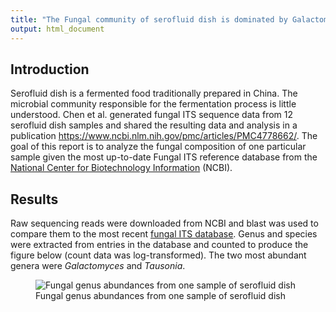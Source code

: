 ```yaml
---
title: "The Fungal community of serofluid dish is dominated by Galactomyces"
output: html_document
---
```


## Introduction

Serofluid dish is a fermented food traditionally prepared in China. The microbial community responsible for the 
fermentation process is little understood. Chen et al. generated fungal ITS sequence data from 12 serofluid dish samples 
and shared the resulting data and analysis in a publication <https://www.ncbi.nlm.nih.gov/pmc/articles/PMC4778662/>.
The goal of this report is to analyze the fungal composition of one particular sample given the most up-to-date 
Fungal ITS reference database from the [National Center for Biotechnology Information](https://www.ncbi.nlm.nih.gov/) (NCBI).

## Results

Raw sequencing reads were downloaded from NCBI and blast was used to compare them to the most recent [fungal ITS database](ftp://ftp.ncbi.nlm.nih.gov/refseq/TargetedLoci/Fungi/). Genus and species were extracted from entries in the 
database and counted to produce the figure below (count data was log-transformed). The two most abundant genera were *Galactomyces* and *Tausonia*.

![Fungal genus abundances from one sample of serofluid dish](genus_counts.png)
